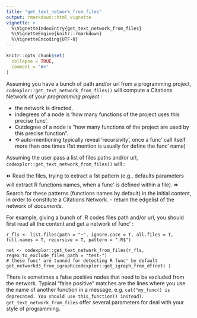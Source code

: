 ```yaml
---
title: "get_text_network_from_files"
output: rmarkdown::html_vignette
vignette: >
  %\VignetteIndexEntry{get_text_network_from_files}
  %\VignetteEngine{knitr::rmarkdown}
  %\VignetteEncoding{UTF-8}
---
```


```r
knitr::opts_chunk$set(
  collapse = TRUE,
  comment = "#>"
)
```

Assuming you have a bunch of path and/or url from a programming project, `codexplor::get_text_network_from_files()` will compute a Citations Network of your *programming project* :

- the network is directed,
- indegrees of a node is 'how many functions of the project uses this precise func'. 
- Outdegree of a node is "how many functions of the project are used by this precise function". 
- ⟲ auto-mentioning typically reveal 'recursivity', once a func' call itself more than one times (1st mention is usually for define the func' name)


 Assuming the user pass a list of files paths and/or url, `codexplor::get_text_network_from_files()` will :

⏩ Read the files, trying to extract a 1st pattern (e.g., defaults parameters will extract R functions names, when a func' is defined within a file). 
⏩ Search for these patterns (functions names by default) in the initial content, in order to constitute a Citations Network.
- return the edgelist of the network of *documents*.

For example, giving a bunch of .R codes files path and/or url, you should first read all the content and get a network of func' :

    r_fls <- list.files(path = "~", ignore.case = T, all.files = T, full.names = T, recursive = T, pattern = ".R$")

    net <- codexplor::get_text_network_from_files(r_fls,   regex_to_exclude_files_path = "test-")
    # these func' are tunned for detecting R func' by default
    get_networkd3_from_igraph(codexplor::get_igraph_from_df(net) )

There is sometimes a false positive nodes that need to be excluded from the network. Typical "false positive" matches are the lines where you use the name of another function in a message, e.g. `cat("my_func() is deprecated. You should use this_function() instead)`. `get_text_network_from_files` offer several parameters for deal with your style of programming.


